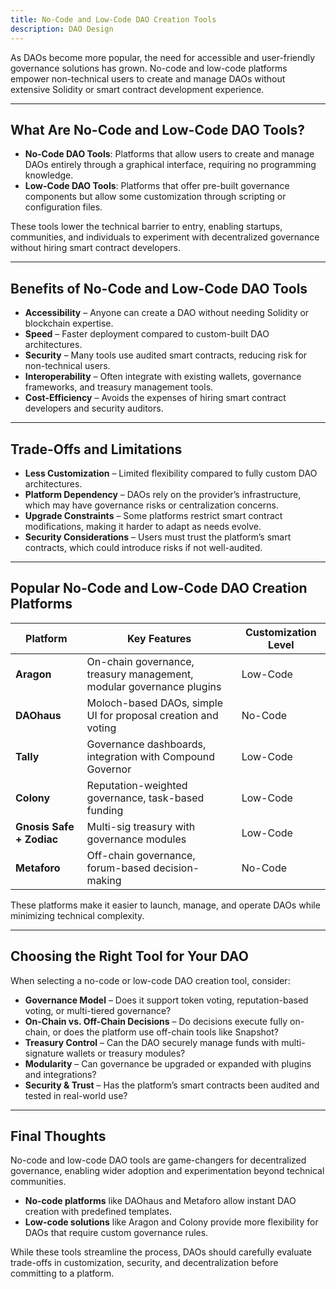 ```yaml
---
title: No-Code and Low-Code DAO Creation Tools
description: DAO Design
---
```


As DAOs become more popular, the need for accessible and user-friendly governance solutions has grown. No-code and low-code platforms empower non-technical users to create and manage DAOs without extensive Solidity or smart contract development experience.  

---

## **What Are No-Code and Low-Code DAO Tools?**  

- **No-Code DAO Tools**: Platforms that allow users to create and manage DAOs entirely through a graphical interface, requiring no programming knowledge.  
- **Low-Code DAO Tools**: Platforms that offer pre-built governance components but allow some customization through scripting or configuration files.  

These tools lower the technical barrier to entry, enabling startups, communities, and individuals to experiment with decentralized governance without hiring smart contract developers.  

---

## **Benefits of No-Code and Low-Code DAO Tools**  

- **Accessibility** – Anyone can create a DAO without needing Solidity or blockchain expertise.  
- **Speed** – Faster deployment compared to custom-built DAO architectures.  
- **Security** – Many tools use audited smart contracts, reducing risk for non-technical users.  
- **Interoperability** – Often integrate with existing wallets, governance frameworks, and treasury management tools.  
- **Cost-Efficiency** – Avoids the expenses of hiring smart contract developers and security auditors.  

---

## **Trade-Offs and Limitations**  

- **Less Customization** – Limited flexibility compared to fully custom DAO architectures.  
- **Platform Dependency** – DAOs rely on the provider’s infrastructure, which may have governance risks or centralization concerns.  
- **Upgrade Constraints** – Some platforms restrict smart contract modifications, making it harder to adapt as needs evolve.  
- **Security Considerations** – Users must trust the platform’s smart contracts, which could introduce risks if not well-audited.  

---

## **Popular No-Code and Low-Code DAO Creation Platforms**  

| **Platform** | **Key Features** | **Customization Level** |
|-------------|-----------------|------------------------|
| **Aragon** | On-chain governance, treasury management, modular governance plugins | Low-Code |
| **DAOhaus** | Moloch-based DAOs, simple UI for proposal creation and voting | No-Code |
| **Tally** | Governance dashboards, integration with Compound Governor | Low-Code |
| **Colony** | Reputation-weighted governance, task-based funding | Low-Code |
| **Gnosis Safe + Zodiac** | Multi-sig treasury with governance modules | Low-Code |
| **Metaforo** | Off-chain governance, forum-based decision-making | No-Code |

These platforms make it easier to launch, manage, and operate DAOs while minimizing technical complexity.  

---

## **Choosing the Right Tool for Your DAO**  

When selecting a no-code or low-code DAO creation tool, consider:  

- **Governance Model** – Does it support token voting, reputation-based voting, or multi-tiered governance?  
- **On-Chain vs. Off-Chain Decisions** – Do decisions execute fully on-chain, or does the platform use off-chain tools like Snapshot?  
- **Treasury Control** – Can the DAO securely manage funds with multi-signature wallets or treasury modules?  
- **Modularity** – Can governance be upgraded or expanded with plugins and integrations?  
- **Security & Trust** – Has the platform’s smart contracts been audited and tested in real-world use?  

---

## **Final Thoughts**  

No-code and low-code DAO tools are game-changers for decentralized governance, enabling wider adoption and experimentation beyond technical communities.  

- **No-code platforms** like DAOhaus and Metaforo allow instant DAO creation with predefined templates.  
- **Low-code solutions** like Aragon and Colony provide more flexibility for DAOs that require custom governance rules.  

While these tools streamline the process, DAOs should carefully evaluate trade-offs in customization, security, and decentralization before committing to a platform.  

